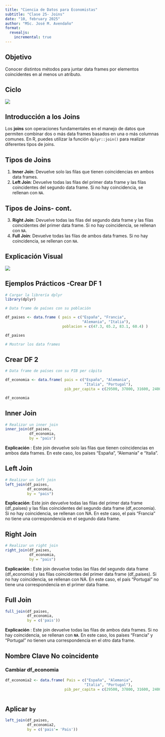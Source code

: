 ```yaml
---
title: "Ciencia de Datos para Economistas"
subtitle: "Clase 25- Joins"
date: "10, february 2025"
author: "MSc. José M. Avendaño"
format:
  revealjs:
    incremental: true  
---
```


## Objetivo

Conocer distintos métodos para juntar data frames por elementos coincidentes en al menos un atributo.

## Ciclo

![](images/cd_ciclo_2.png){fig-align="center"}

## Introducción a los Joins

Los **joins** son operaciones fundamentales en el manejo de datos que permiten combinar dos o más data frames basados en una o más columnas comunes. En R, puedes utilizar la función `dplyr::join()` para realizar diferentes tipos de joins.

## Tipos de Joins

1.  **Inner Join**: Devuelve solo las filas que tienen coincidencias en ambos data frames.
2.  **Left Join**: Devuelve todas las filas del primer data frame y las filas coincidentes del segundo data frame. Si no hay coincidencia, se rellenan con `NA`.

## Tipos de Joins- cont.

3.  **Right Join**: Devuelve todas las filas del segundo data frame y las filas coincidentes del primer data frame. Si no hay coincidencia, se rellenan con `NA`.
4.  **Full Join**: Devuelve todas las filas de ambos data frames. Si no hay coincidencia, se rellenan con `NA`.

## Explicación Visual

![](images/sql_joins.jpg){fig-align="center"}

## Ejemplos Prácticos -Crear DF 1

```r
# Cargar la librería dplyr 
library(dplyr)

# Data frame de países con su población

df_paises <- data.frame ( pais = c("España", "Francia", 
                                   "Alemania", "Italia"), 
                          poblacion = c(47.3, 65.2, 83.1, 60.4) )

df_paises

# Mostrar los data frames
```

## Crear DF 2

```r
# Data frame de países con su PIB per cápita

df_economia <- data.frame( pais = c("España", "Alemania",
                                    "Italia", "Portugal"),
                           pib_per_capita = c(29500, 37800, 31600, 24000) )

df_economia
```

## Inner Join

```r
# Realizar un inner join
inner_join(df_paises, 
           df_economia,
           by = "pais")
```

**Explicación** : Este join devuelve solo las filas que tienen coincidencias en ambos data frames. En este caso, los países "España", "Alemania" e "Italia".

## Left Join

```r
# Realizar un left join
left_join(df_paises, 
          df_economia,
          by = "pais")
```

**Explicación**: Este join devuelve todas las filas del primer data frame (df_paises) y las filas coincidentes del segundo data frame (df_economia). Si no hay coincidencia, se rellenan con NA. En este caso, el país "Francia" no tiene una correspondencia en el segundo data frame.

## Right Join

```r
# Realizar un right join
right_join(df_paises, 
           df_economia, 
           by = "pais")
```

**Explicación** : Este join devuelve todas las filas del segundo data frame (df_economia) y las filas coincidentes del primer data frame (df_paises). Si no hay coincidencia, se rellenan con NA. En este caso, el país "Portugal" no tiene una correspondencia en el primer data frame.

## Full Join

```r
full_join(df_paises, 
          df_economia, 
          by = c('pais'))
```

**Explicación** : Este join devuelve todas las filas de ambos data frames. Si no hay coincidencia, se rellenan con **`NA`**. En este caso, los países "Francia" y "Portugal" no tienen una correspondencia en el otro data frame.

## Nombre Clave No coincidente

### Cambiar df_economia

```r
df_economia2 <- data.frame( Pais = c("España", "Alemania",
                                    "Italia", "Portugal"),
                           pib_per_capita = c(29500, 37800, 31600, 24000) )



```

## Aplicar `by`

```r
left_join(df_paises,
          df_economia2,
          by = c('pais'= 'Pais'))
```

